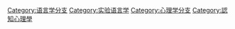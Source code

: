 {{Catmore}}

[[Category:语言学分支|Category:语言学分支]]
[[Category:实验语言学|Category:实验语言学]]
[[Category:心理学分支|Category:心理学分支]]
[[Category:認知心理學|Category:認知心理學]]